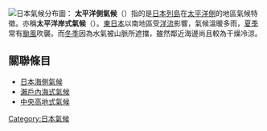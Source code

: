 {{Unreferenced|time=2016-11-30T06:19:50+00:00}}
[[File:Japan climate classification 1.png|right|thumb|日本氣候分布圖：
{{legend|blue|日本海側氣候}}
{{legend|#A9D06B|太平洋側氣候}}
{{legend|yellow|瀨戶內海式氣候}}
{{legend|pink|中央高地式氣候}}]]
'''太平洋側氣候'''（{{lang|ja|たいへいようがわきこう}}）指的是[[日本列島|日本列島]]在[[太平洋側|太平洋側]]的地區氣候特徵。亦稱'''太平洋岸式氣候'''（{{lang|ja|たいへいようがんしききこう}}）。[[東日本|東日本]]以南地區受[[洋流|洋流]]影響，氣候溫暖多雨，[[夏季|夏季]]常有[[颱風|颱風]]吹襲。而[[冬季|冬季]]因為水氣被山脈所遮擋，雖然鄰近海邊尚且較為干燥冷涼。

== 關聯條目 ==
* [[日本海側氣候|日本海側氣候]]
* [[瀨戶內海式氣候|瀨戶內海式氣候]]
* [[中央高地式氣候|中央高地式氣候]]
{{Metro-stub}}

[[Category:日本氣候|Category:日本氣候]]
